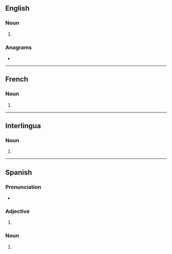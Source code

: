 ==English==

===Noun===
{{head|en|noun form}}

# {{plural of|en|maestro}}

===Anagrams===
* {{anagrams|en|a=aemorsst|Masorets|masorets|massoret|seastorm}}

----

==French==

===Noun===
{{head|fr|noun plural form|g=m}}

# {{plural of|fr|maestro}}

----

==Interlingua==

===Noun===
{{head|ia|noun form}}

# {{plural of|ia|maestro}}

----

==Spanish==

===Pronunciation===
* {{es-IPA}}

===Adjective===
{{head|es|adjective form}}

# {{es-adj form of|maestro|m|pl}}

===Noun===
{{head|es|noun plural form|g=m-p}}

# {{masculine plural of|es|maestro}}